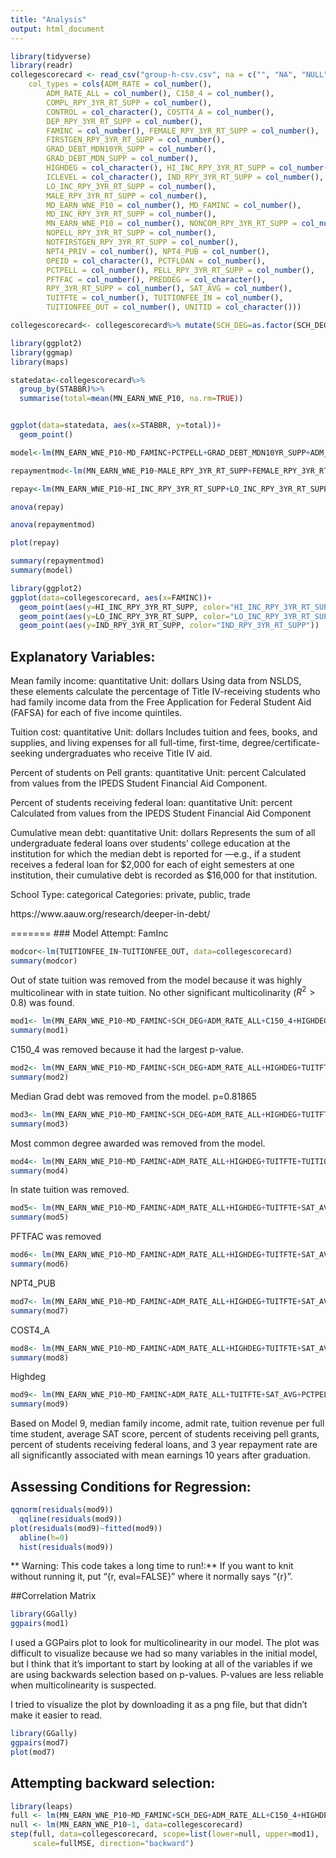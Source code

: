 ```yaml
---
title: "Analysis"
output: html_document
---
```


```r
library(tidyverse)
library(readr)
collegescorecard <- read_csv("group-h-csv.csv", na = c("", "NA", "NULL", "PrivacySuppressed"),
    col_types = cols(ADM_RATE = col_number(), 
        ADM_RATE_ALL = col_number(), C150_4 = col_number(), 
        COMPL_RPY_3YR_RT_SUPP = col_number(), 
        CONTROL = col_character(), COSTT4_A = col_number(), 
        DEP_RPY_3YR_RT_SUPP = col_number(), 
        FAMINC = col_number(), FEMALE_RPY_3YR_RT_SUPP = col_number(), 
        FIRSTGEN_RPY_3YR_RT_SUPP = col_number(), 
        GRAD_DEBT_MDN10YR_SUPP = col_number(), 
        GRAD_DEBT_MDN_SUPP = col_number(), 
        HIGHDEG = col_character(), HI_INC_RPY_3YR_RT_SUPP = col_number(), 
        ICLEVEL = col_character(), IND_RPY_3YR_RT_SUPP = col_number(), 
        LO_INC_RPY_3YR_RT_SUPP = col_number(), 
        MALE_RPY_3YR_RT_SUPP = col_number(), 
        MD_EARN_WNE_P10 = col_number(), MD_FAMINC = col_number(), 
        MD_INC_RPY_3YR_RT_SUPP = col_number(), 
        MN_EARN_WNE_P10 = col_number(), NONCOM_RPY_3YR_RT_SUPP = col_number(), 
        NOPELL_RPY_3YR_RT_SUPP = col_number(), 
        NOTFIRSTGEN_RPY_3YR_RT_SUPP = col_number(), 
        NPT4_PRIV = col_number(), NPT4_PUB = col_number(), 
        OPEID = col_character(), PCTFLOAN = col_number(), 
        PCTPELL = col_number(), PELL_RPY_3YR_RT_SUPP = col_number(), 
        PFTFAC = col_number(), PREDDEG = col_character(), 
        RPY_3YR_RT_SUPP = col_number(), SAT_AVG = col_number(), 
        TUITFTE = col_number(), TUITIONFEE_IN = col_number(), 
        TUITIONFEE_OUT = col_number(), UNITID = col_character()))

collegescorecard<- collegescorecard%>% mutate(SCH_DEG=as.factor(SCH_DEG), PREDDEG=as.factor(PREDDEG), HIGHDEG=as.factor(HIGHDEG), CONTROL=as.factor(CONTROL)) 

```

```r
library(ggplot2)
library(ggmap)
library(maps)

statedata<-collegescorecard%>%
  group_by(STABBR)%>%
  summarise(total=mean(MN_EARN_WNE_P10, na.rm=TRUE))


ggplot(data=statedata, aes(x=STABBR, y=total))+
  geom_point()

```


```r
model<-lm(MN_EARN_WNE_P10~MD_FAMINC+PCTPELL+GRAD_DEBT_MDN10YR_SUPP+ADM_RATE+LO_INC_RPY_3YR_RT_SUPP, data=collegescorecard)

repaymentmod<-lm(MN_EARN_WNE_P10~MALE_RPY_3YR_RT_SUPP+FEMALE_RPY_3YR_RT_SUPP+FIRSTGEN_RPY_3YR_RT_SUPP+HI_INC_RPY_3YR_RT_SUPP+LO_INC_RPY_3YR_RT_SUPP+IND_RPY_3YR_RT_SUPP+NONCOM_RPY_3YR_RT_SUPP, data=collegescorecard)

repay<-lm(MN_EARN_WNE_P10~HI_INC_RPY_3YR_RT_SUPP+LO_INC_RPY_3YR_RT_SUPP+IND_RPY_3YR_RT_SUPP, data=collegescorecard)

anova(repay)

anova(repaymentmod)

plot(repay)

summary(repaymentmod)
summary(model)

library(ggplot2)
ggplot(data=collegescorecard, aes(x=FAMINC))+
  geom_point(aes(y=HI_INC_RPY_3YR_RT_SUPP, color="HI_INC_RPY_3YR_RT_SUPP"))+
  geom_point(aes(y=LO_INC_RPY_3YR_RT_SUPP, color="LO_INC_RPY_3YR_RT_SUPP"))+
  geom_point(aes(y=IND_RPY_3YR_RT_SUPP, color="IND_RPY_3YR_RT_SUPP"))
```

## Explanatory Variables: 

Mean family income: quantitative Unit: dollars
Using data from NSLDS, these elements calculate the percentage of Title IV-receiving students who had family income data from the Free Application for Federal Student Aid (FAFSA) for each of five income quintiles.

Tuition cost: quantitative Unit: dollars
Includes tuition and fees, books, and supplies, and living expenses for all full-time, first-time, degree/certificate-seeking undergraduates who receive Title IV aid.

Percent of students on Pell grants: quantitative Unit: percent
Calculated from values from the IPEDS Student Financial Aid Component.

Percent of students receiving federal loan: quantitative Unit: percent
Calculated from values from the IPEDS Student Financial Aid Component

Cumulative mean debt: quantitative Unit: dollars 
Represents the sum of all undergraduate federal loans over students’ college education at the institution for which the median debt is reported for —e.g., if a student receives a federal loan for $2,000 for each of eight semesters at one institution, their cumulative debt is recorded as 
$16,000 for that institution. 

School Type: categorical Categories: private, public, trade



https://www.aauw.org/research/deeper-in-debt/ 


=======
### Model Attempt: FamInc


```r
modcor<-lm(TUITIONFEE_IN~TUITIONFEE_OUT, data=collegescorecard)
summary(modcor)
```

Out of state tuition was removed from the model because it was highly multicolinear with in state tuition. No other significant multicolinarity ($R^2>0.8$) was found.

```r
mod1<- lm(MN_EARN_WNE_P10~MD_FAMINC+SCH_DEG+ADM_RATE_ALL+C150_4+HIGHDEG+TUITFTE+TUITIONFEE_IN+SAT_AVG+GRAD_DEBT_MDN_SUPP+COSTT4_A+PFTFAC+PCTPELL+NPT4_PUB+PCTFLOAN+RPY_3YR_RT_SUPP, data=collegescorecard)
summary(mod1)
```

C150_4 was removed because it had the largest p-value.

```r
mod2<- lm(MN_EARN_WNE_P10~MD_FAMINC+SCH_DEG+ADM_RATE_ALL+HIGHDEG+TUITFTE+TUITIONFEE_IN+SAT_AVG+GRAD_DEBT_MDN_SUPP+COSTT4_A+PFTFAC+PCTPELL+NPT4_PUB+PCTFLOAN+RPY_3YR_RT_SUPP, data=collegescorecard)
summary(mod2)
```
Median Grad debt was removed from the model. p=0.81865

```r
mod3<- lm(MN_EARN_WNE_P10~MD_FAMINC+SCH_DEG+ADM_RATE_ALL+HIGHDEG+TUITFTE+TUITIONFEE_IN+SAT_AVG+COSTT4_A+PFTFAC+PCTPELL+NPT4_PUB+PCTFLOAN+RPY_3YR_RT_SUPP, data=collegescorecard)
summary(mod3)
```

Most common degree awarded was removed from the model.

```r
mod4<- lm(MN_EARN_WNE_P10~MD_FAMINC+ADM_RATE_ALL+HIGHDEG+TUITFTE+TUITIONFEE_IN+SAT_AVG+COSTT4_A+PFTFAC+PCTPELL+NPT4_PUB+PCTFLOAN+RPY_3YR_RT_SUPP, data=collegescorecard)
summary(mod4)
```
In state tuition was removed.

```r
mod5<- lm(MN_EARN_WNE_P10~MD_FAMINC+ADM_RATE_ALL+HIGHDEG+TUITFTE+SAT_AVG+COSTT4_A+PFTFAC+PCTPELL+NPT4_PUB+PCTFLOAN+RPY_3YR_RT_SUPP, data=collegescorecard)
summary(mod5)
```

PFTFAC was removed

```r
mod6<- lm(MN_EARN_WNE_P10~MD_FAMINC+ADM_RATE_ALL+HIGHDEG+TUITFTE+SAT_AVG+COSTT4_A+PCTPELL+NPT4_PUB+PCTFLOAN+RPY_3YR_RT_SUPP, data=collegescorecard)
summary(mod6)
```
NPT4_PUB

```r
mod7<- lm(MN_EARN_WNE_P10~MD_FAMINC+ADM_RATE_ALL+HIGHDEG+TUITFTE+SAT_AVG+COSTT4_A+PCTPELL+PCTFLOAN+RPY_3YR_RT_SUPP, data=collegescorecard)
summary(mod7)
```
COST4_A


```r
mod8<- lm(MN_EARN_WNE_P10~MD_FAMINC+ADM_RATE_ALL+HIGHDEG+TUITFTE+SAT_AVG+PCTPELL+PCTFLOAN+RPY_3YR_RT_SUPP, data=collegescorecard)
summary(mod8)
```

Highdeg

```r
mod9<- lm(MN_EARN_WNE_P10~MD_FAMINC+ADM_RATE_ALL+TUITFTE+SAT_AVG+PCTPELL+PCTFLOAN+RPY_3YR_RT_SUPP, data=collegescorecard)
summary(mod9)
```



Based on Model 9, median family income, admit rate, tuition revenue per full time student, average SAT score, percent of students receiving pell grants, percent of students receiving federal loans, and 3 year repayment rate are all significantly associated with mean earnings 10 years after graduation.

## Assessing Conditions for Regression:

```r
qqnorm(residuals(mod9))
  qqline(residuals(mod9))
plot(residuals(mod9)~fitted(mod9))
  abline(h=0)
  hist(residuals(mod9))
```

** Warning: This code takes a long time to run!:** If you want to knit without running it, put "{r, eval=FALSE}" where it normally says "{r}".

##Correlation Matrix

```r
library(GGally)
ggpairs(mod1)
```

I used a GGPairs plot to look for multicolinearity in our model. The plot was difficult to visualize because we had so many variables in the initial model, but I think that it's important to start by looking at all of the variables if we are using backwards selection based on p-values. P-values are less reliable when multicolinearity is suspected. 

I tried to visualize the plot by downloading it as a png file, but that didn't make it easier to read. 

```r
library(GGally)
ggpairs(mod7)
plot(mod7)
```


## Attempting backward selection:
```r
library(leaps)
full <- lm(MN_EARN_WNE_P10~MD_FAMINC+SCH_DEG+ADM_RATE_ALL+C150_4+HIGHDEG+TUITFTE+TUITIONFEE_IN+SAT_AVG+GRAD_DEBT_MDN_SUPP+COSTT4_A+PFTFAC+PCTPELL+NPT4_PUB+PCTFLOAN+RPY_3YR_RT_SUPP, data=collegescorecard)
null <- lm(MN_EARN_WNE_P10~1, data=collegescorecard)
step(full, data=collegescorecard, scope=list(lower=null, upper=mod1),
     scale=fullMSE, direction="backward")
```
















